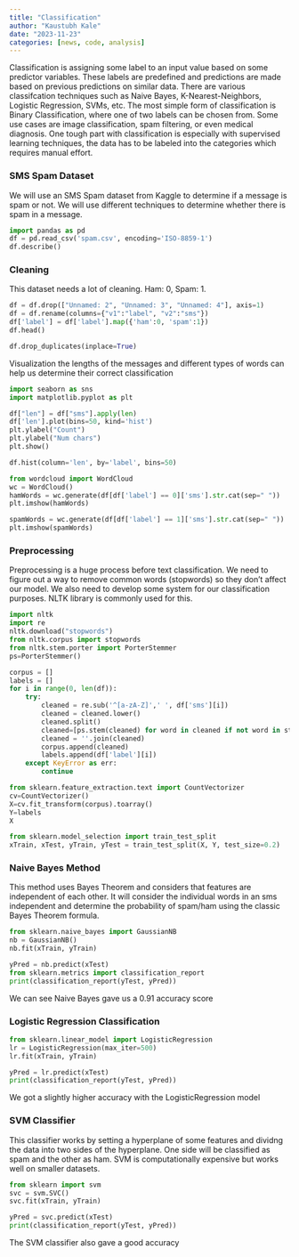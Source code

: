 ```yaml
---
title: "Classification"
author: "Kaustubh Kale"
date: "2023-11-23"
categories: [news, code, analysis]
---
```


Classification is assigning some label to an input value based on some predictor variables. These labels are predefined and predictions are made based on previous predictions on similar data. There are various classifcation techniques such as Naive Bayes, K-Nearest-Neighbors, Logistic Regression, SVMs, etc. The most simple form of classification is Binary Classification, where one of two labels can be chosen from. Some use cases are image classification, spam filtering, or even medical diagnosis. One tough part with classification is especially with supervised learning techniques, the data has to be labeled into the categories which requires manual effort.


### SMS Spam Dataset ###
We will use an SMS Spam dataset from Kaggle to determine if a message is spam or not. We will use different techniques to determine whether there is spam in a message.

```python
import pandas as pd
df = pd.read_csv('spam.csv', encoding='ISO-8859-1')
df.describe()
```

### Cleaning ###
This dataset needs a lot of cleaning. Ham: 0, Spam: 1.

```python
df = df.drop(["Unnamed: 2", "Unnamed: 3", "Unnamed: 4"], axis=1)
df = df.rename(columns={"v1":"label", "v2":"sms"})
df['label'] = df['label'].map({'ham':0, 'spam':1})
df.head()
```

```python
df.drop_duplicates(inplace=True)
```

Visualization the lengths of the messages and different types of words can help us determine their correct classification

```python
import seaborn as sns
import matplotlib.pyplot as plt

df["len"] = df["sms"].apply(len)
df['len'].plot(bins=50, kind='hist')
plt.ylabel("Count")
plt.ylabel("Num chars")
plt.show()
```

```python
df.hist(column='len', by='label', bins=50)
```

```python
from wordcloud import WordCloud
wc = WordCloud()
hamWords = wc.generate(df[df['label'] == 0]['sms'].str.cat(sep=" "))
plt.imshow(hamWords)
```

```python
spamWords = wc.generate(df[df['label'] == 1]['sms'].str.cat(sep=" "))
plt.imshow(spamWords)
```

### Preprocessing ###
Preprocessing is a huge process before text classification. We need to figure out a way to remove common words (stopwords) so they don't affect our model. We also need to develop some system for our classification purposes. NLTK library is commonly used for this.

```python
import nltk
import re
nltk.download("stopwords")   
from nltk.corpus import stopwords
from nltk.stem.porter import PorterStemmer
ps=PorterStemmer()
```

```python
corpus = []
labels = []
for i in range(0, len(df)):
    try:
        cleaned = re.sub('^[a-zA-Z]',' ', df['sms'][i])
        cleaned = cleaned.lower()
        cleaned.split()
        cleaned=[ps.stem(cleaned) for word in cleaned if not word in stopwords.words('english')]
        cleaned = ''.join(cleaned)
        corpus.append(cleaned)
        labels.append(df['label'][i])
    except KeyError as err:
        continue
```

```python
from sklearn.feature_extraction.text import CountVectorizer
cv=CountVectorizer()
X=cv.fit_transform(corpus).toarray()
Y=labels
X
```

```python
from sklearn.model_selection import train_test_split
xTrain, xTest, yTrain, yTest = train_test_split(X, Y, test_size=0.2)
```

### Naive Bayes Method ###
This method uses Bayes Theorem and considers that features are independent of each other. It will consider the individual words in an sms independent and determine the probability of spam/ham using the classic Bayes Theorem formula.

```python
from sklearn.naive_bayes import GaussianNB
nb = GaussianNB()
nb.fit(xTrain, yTrain)
```

```python
yPred = nb.predict(xTest)
from sklearn.metrics import classification_report
print(classification_report(yTest, yPred))
```

We can see Naive Bayes gave us a 0.91 accuracy score

### Logistic Regression Classification ###

```python
from sklearn.linear_model import LogisticRegression
lr = LogisticRegression(max_iter=500)
lr.fit(xTrain, yTrain)
```

```python
yPred = lr.predict(xTest)
print(classification_report(yTest, yPred))
```

We got a slightly higher accuracy with the LogisticRegression model

### SVM Classifier ###
This classifier works by setting a hyperplane of some features and dividng the data into two sides of the hyperplane. One side will be classified as spam and the other as ham. SVM is computationally expensive but works well on smaller datasets.

```python
from sklearn import svm
svc = svm.SVC()
svc.fit(xTrain, yTrain)
```

```python
yPred = svc.predict(xTest)
print(classification_report(yTest, yPred))
```

The SVM classifier also gave a good accuracy


